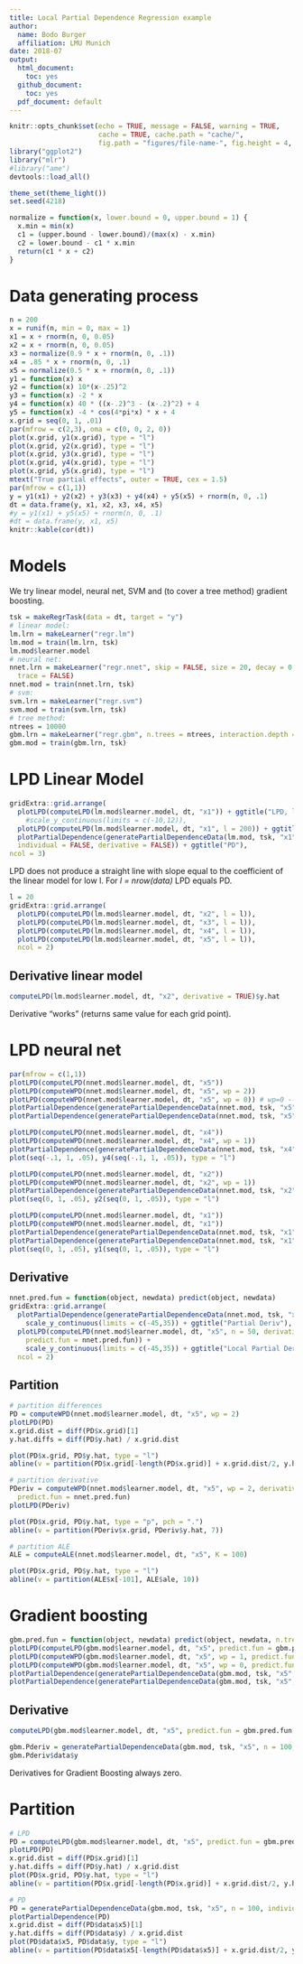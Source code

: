 ```yaml
---
title: Local Partial Dependence Regression example
author: 
  name: Bodo Burger
  affiliation: LMU Munich
date: 2018-07
output:
  html_document: 
    toc: yes
  github_document:
    toc: yes
  pdf_document: default
---
```


```r
knitr::opts_chunk$set(echo = TRUE, message = FALSE, warning = TRUE,
                      cache = TRUE, cache.path = "cache/",
                      fig.path = "figures/file-name-", fig.height = 4, fig.width = 5)
library("ggplot2")
library("mlr")
#library("ame")
devtools::load_all()

theme_set(theme_light())
set.seed(4218)

normalize = function(x, lower.bound = 0, upper.bound = 1) {
  x.min = min(x)
  c1 = (upper.bound - lower.bound)/(max(x) - x.min)
  c2 = lower.bound - c1 * x.min
  return(c1 * x + c2)
}
```

# Data generating process

```r
n = 200
x = runif(n, min = 0, max = 1)
x1 = x + rnorm(n, 0, 0.05)
x2 = x + rnorm(n, 0, 0.05)
x3 = normalize(0.9 * x + rnorm(n, 0, .1))
x4 = .85 * x + rnorm(n, 0, .1)
x5 = normalize(0.5 * x + rnorm(n, 0, .1))
y1 = function(x) x
y2 = function(x) 10*(x-.25)^2
y3 = function(x) -2 * x
y4 = function(x) 40 * ((x-.2)^3 - (x-.2)^2) + 4
y5 = function(x) -4 * cos(4*pi*x) * x + 4
x.grid = seq(0, 1, .01)
par(mfrow = c(2,3), oma = c(0, 0, 2, 0))
plot(x.grid, y1(x.grid), type = "l")
plot(x.grid, y2(x.grid), type = "l")
plot(x.grid, y3(x.grid), type = "l")
plot(x.grid, y4(x.grid), type = "l")
plot(x.grid, y5(x.grid), type = "l")
mtext("True partial effects", outer = TRUE, cex = 1.5)
par(mfrow = c(1,1))
y = y1(x1) + y2(x2) + y3(x3) + y4(x4) + y5(x5) + rnorm(n, 0, .1)
dt = data.frame(y, x1, x2, x3, x4, x5)
#y = y1(x1) + y5(x5) + rnorm(n, 0, .1)
#dt = data.frame(y, x1, x5)
knitr::kable(cor(dt))
```

# Models

We try linear model, neural net, SVM and (to cover a tree method) gradient boosting.

```r
tsk = makeRegrTask(data = dt, target = "y")
# linear model:
lm.lrn = makeLearner("regr.lm")
lm.mod = train(lm.lrn, tsk)
lm.mod$learner.model
# neural net:
nnet.lrn = makeLearner("regr.nnet", skip = FALSE, size = 20, decay = 0.0001, maxit = 1000,
  trace = FALSE)
nnet.mod = train(nnet.lrn, tsk)
# svm:
svm.lrn = makeLearner("regr.svm")
svm.mod = train(svm.lrn, tsk)
# tree method:
ntrees = 10000
gbm.lrn = makeLearner("regr.gbm", n.trees = ntrees, interaction.depth = 1, shrinkage = .02)
gbm.mod = train(gbm.lrn, tsk)
```

# LPD Linear Model

```r
gridExtra::grid.arrange(
  plotLPD(computeLPD(lm.mod$learner.model, dt, "x1")) + ggtitle("LPD, l=20"),
    #scale_y_continuous(limits = c(-10,12)),
  plotLPD(computeLPD(lm.mod$learner.model, dt, "x1", l = 200)) + ggtitle("LPD, l = 200"),
  plotPartialDependence(generatePartialDependenceData(lm.mod, tsk, "x1", n = 30,
  individual = FALSE, derivative = FALSE)) + ggtitle("PD"),
ncol = 3)
```

LPD does not produce a straight line with slope equal to the coefficient of the linear model for low l.
For *l = nrow(data)* LPD equals PD.

```r
l = 20
gridExtra::grid.arrange(
  plotLPD(computeLPD(lm.mod$learner.model, dt, "x2", l = l)),
  plotLPD(computeLPD(lm.mod$learner.model, dt, "x3", l = l)),
  plotLPD(computeLPD(lm.mod$learner.model, dt, "x4", l = l)),
  plotLPD(computeLPD(lm.mod$learner.model, dt, "x5", l = l)),
  ncol = 2)

```

## Derivative linear model

```r
computeLPD(lm.mod$learner.model, dt, "x2", derivative = TRUE)$y.hat
```

Derivative "works" (returns same value for each grid point).


# LPD neural net

```r
par(mfrow = c(1,1))
plotLPD(computeLPD(nnet.mod$learner.model, dt, "x5"))
plotLPD(computeWPD(nnet.mod$learner.model, dt, "x5", wp = 2))
plotLPD(computeWPD(nnet.mod$learner.model, dt, "x5", wp = 0)) # wp=0 --> non-weighted partial dependence
plotPartialDependence(generatePartialDependenceData(nnet.mod, tsk, "x5", n = 100, individual = FALSE))
plotPartialDependence(generatePartialDependenceData(nnet.mod, tsk, "x5", n = 10, individual = TRUE))

plotLPD(computeLPD(nnet.mod$learner.model, dt, "x4"))
plotLPD(computeWPD(nnet.mod$learner.model, dt, "x4", wp = 1))
plotPartialDependence(generatePartialDependenceData(nnet.mod, tsk, "x4", n = 100, individual = FALSE))
plot(seq(-.1, 1, .05), y4(seq(-.1, 1, .05)), type = "l")

plotLPD(computeLPD(nnet.mod$learner.model, dt, "x2"))
plotLPD(computeWPD(nnet.mod$learner.model, dt, "x2", wp = 1))
plotPartialDependence(generatePartialDependenceData(nnet.mod, tsk, "x2", n = 20, individual = FALSE))
plot(seq(0, 1, .05), y2(seq(0, 1, .05)), type = "l")

plotLPD(computeLPD(nnet.mod$learner.model, dt, "x1"))
plotLPD(computeWPD(nnet.mod$learner.model, dt, "x1"))
plotPartialDependence(generatePartialDependenceData(nnet.mod, tsk, "x1", n = 100, individual = FALSE))
plotPartialDependence(generatePartialDependenceData(nnet.mod, tsk, "x1", n = 10, individual = TRUE))
plot(seq(0, 1, .05), y1(seq(0, 1, .05)), type = "l")
```

## Derivative

```r
nnet.pred.fun = function(object, newdata) predict(object, newdata)
gridExtra::grid.arrange(
  plotPartialDependence(generatePartialDependenceData(nnet.mod, tsk, "x5", n = 50, derivative = TRUE)) +
    scale_y_continuous(limits = c(-45,35)) + ggtitle("Partial Deriv"),
  plotLPD(computeLPD(nnet.mod$learner.model, dt, "x5", n = 50, derivative = TRUE,
    predict.fun = nnet.pred.fun)) +
    scale_y_continuous(limits = c(-45,35)) + ggtitle("Local Partial Deriv"),
  ncol = 2)
```

## Partition

```r
# partition differences
PD = computeWPD(nnet.mod$learner.model, dt, "x5", wp = 2)
plotLPD(PD)
x.grid.dist = diff(PD$x.grid)[1]
y.hat.diffs = diff(PD$y.hat) / x.grid.dist

plot(PD$x.grid, PD$y.hat, type = "l")
abline(v = partition(PD$x.grid[-length(PD$x.grid)] + x.grid.dist/2, y.hat.diffs, 5))

# partition derivative
PDeriv = computeWPD(nnet.mod$learner.model, dt, "x5", wp = 2, derivative = TRUE,
  predict.fun = nnet.pred.fun)
plotLPD(PDeriv)

plot(PD$x.grid, PD$y.hat, type = "p", pch = ".")
abline(v = partition(PDeriv$x.grid, PDeriv$y.hat, 7))

# partition ALE
ALE = computeALE(nnet.mod$learner.model, dt, "x5", K = 100)

plot(PD$x.grid, PD$y.hat, type = "l")
abline(v = partition(ALE$x[-101], ALE$ale, 10))

```

# Gradient boosting

```r
gbm.pred.fun = function(object, newdata) predict(object, newdata, n.trees = 10000)
plotLPD(computeLPD(gbm.mod$learner.model, dt, "x5", predict.fun = gbm.pred.fun))
plotLPD(computeWPD(gbm.mod$learner.model, dt, "x5", wp = 1, predict.fun = gbm.pred.fun))
plotLPD(computeWPD(gbm.mod$learner.model, dt, "x5", wp = 0, predict.fun = gbm.pred.fun))
plotPartialDependence(generatePartialDependenceData(gbm.mod, tsk, "x5", n = 100, individual = FALSE))
plotPartialDependence(generatePartialDependenceData(gbm.mod, tsk, "x5", n = 10, individual = TRUE))
```

## Derivative

```r
computeLPD(gbm.mod$learner.model, dt, "x5", predict.fun = gbm.pred.fun, derivative = TRUE)$y.hat

gbm.Pderiv = generatePartialDependenceData(gbm.mod, tsk, "x5", n = 100, derivative = TRUE)
gbm.Pderiv$data$y
```

Derivatives for Gradient Boosting always zero.

# Partition

```r
# LPD
PD = computeLPD(gbm.mod$learner.model, dt, "x5", predict.fun = gbm.pred.fun)
plotLPD(PD)
x.grid.dist = diff(PD$x.grid)[1]
y.hat.diffs = diff(PD$y.hat) / x.grid.dist
plot(PD$x.grid, PD$y.hat, type = "l")
abline(v = partition(PD$x.grid[-length(PD$x.grid)] + x.grid.dist/2, y.hat.diffs, 5))

# PD
PD = generatePartialDependenceData(gbm.mod, tsk, "x5", n = 100, individual = FALSE)
plotPartialDependence(PD)
x.grid.dist = diff(PD$data$x5)[1]
y.hat.diffs = diff(PD$data$y) / x.grid.dist
plot(PD$data$x5, PD$data$y, type = "l")
abline(v = partition(PD$data$x5[-length(PD$data$x5)] + x.grid.dist/2, y.hat.diffs, 10))

```



